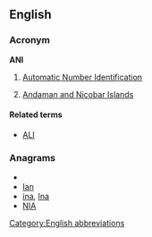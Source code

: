 {{also|ani}}
==English==

===Acronym===
'''ANI'''

# {{rfv-sense|acronym of a phrase that failed RFV}} [[Automatic Number Identification]]
# [[Andaman and Nicobar Islands]]

====Related terms====
* [[ALI]]

===Anagrams===
* {{alphagram|ain}}
* [[Ian#English|Ian]]
* [[ina#English|ina]], [[Ina#English|Ina]]
* [[NIA#English|NIA]]


[[Category:English abbreviations]]